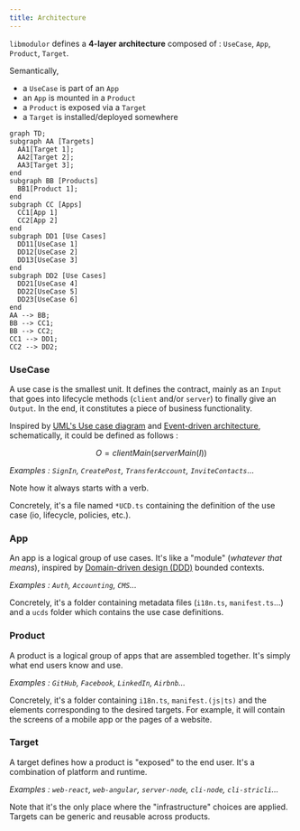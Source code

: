 ```yaml
---
title: Architecture
---
```


`libmodulor` defines a **4-layer architecture** composed of : `UseCase`, `App`, `Product`, `Target`.

Semantically,

- a `UseCase` is part of an `App`
- an `App` is mounted in a `Product`
- a `Product` is exposed via a `Target`
- a `Target` is installed/deployed somewhere

```mermaid
graph TD;
subgraph AA [Targets]
  AA1[Target 1];
  AA2[Target 2];
  AA3[Target 3];
end
subgraph BB [Products]
  BB1[Product 1];
end
subgraph CC [Apps]
  CC1[App 1]
  CC2[App 2]
end
subgraph DD1 [Use Cases]
  DD11[UseCase 1]
  DD12[UseCase 2]
  DD13[UseCase 3]
end
subgraph DD2 [Use Cases]
  DD21[UseCase 4]
  DD22[UseCase 5]
  DD23[UseCase 6]
end
AA --> BB;
BB --> CC1;
BB --> CC2;
CC1 --> DD1;
CC2 --> DD2;
```

### UseCase

A use case is the smallest unit. It defines the contract, mainly as an `Input` that goes into lifecycle methods (`client` and/or `server`) to finally give an `Output`. In the end, it constitutes a piece of business functionality.

Inspired by [UML's Use case diagram](https://en.wikipedia.org/wiki/Use_case_diagram) and [Event-driven architecture](https://en.wikipedia.org/wiki/Event-driven_architecture), schematically, it could be defined as follows :

```math
O = clientMain(serverMain(I))
```

_Examples : `SignIn`, `CreatePost`, `TransferAccount`, `InviteContacts`_...

Note how it always starts with a verb.

Concretely, it's a file named `*UCD.ts` containing the definition of the use case (io, lifecycle, policies, etc.).

### App

An app is a logical group of use cases. It's like a "module" (_whatever that means_), inspired by [Domain-driven design (DDD)](https://en.wikipedia.org/wiki/Domain-driven_design) bounded contexts.

_Examples : `Auth`, `Accounting`, `CMS`..._

Concretely, it's a folder containing metadata files (`i18n.ts`, `manifest.ts`...) and a `ucds` folder which contains the use case definitions.

### Product

A product is a logical group of apps that are assembled together. It's simply what end users know and use.

_Examples : `GitHub`, `Facebook`, `LinkedIn`, `Airbnb`..._

Concretely, it's a folder containing  `i18n.ts`, `manifest.(js|ts)` and the elements corresponding to the desired targets. For example, it will contain the screens of a mobile app or the pages of a website.

### Target

A target defines how a product is "exposed" to the end user. It's a combination of platform and runtime.

_Examples : `web-react`, `web-angular`, `server-node`, `cli-node`, `cli-stricli`..._

Note that it's the only place where the "infrastructure" choices are applied. Targets can be generic and reusable across products.
